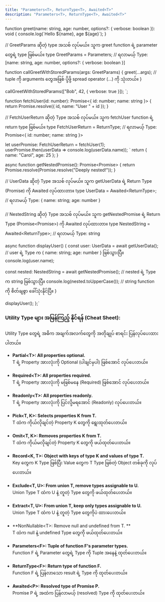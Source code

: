 ```yaml
---
title: "Parameters<T>, ReturnType<T>, Awaited<T>"
description: "Parameters<T>, ReturnType<T>, Awaited<T>"
---
```


function greet(name: string, age: number, options?: { verbose: boolean }): void {
  console.log(\`Hello \${name}, age \${age}\`);
}

// GreetParams ဆိုတဲ့ type အသစ် လုပ်မယ်။ သူက greet function ရဲ့ parameter တွေရဲ့ type ဖြစ်မယ်။
type GreetParams = Parameters<typeof greet>; // ရလာမယ့် Type: [name: string, age: number, options?: { verbose: boolean }]

function callGreetWithStoredParams(args: GreetParams) {
greet(...args); // tuple ကို arguments တွေအဖြစ် ပို့ဖို့ spread operator (...) ကို သုံးတယ်။
}

callGreetWithStoredParams(["Bob", 42, { verbose: true }]);
`;

function fetchUser(id: number): Promise<{ id: number; name: string }> {
  return Promise.resolve({ id, name: "User " + id });
}

// FetchUserReturn ဆိုတဲ့ Type အသစ် လုပ်မယ်။ သူက fetchUser function ရဲ့ return type ဖြစ်မယ်။
type FetchUserReturn = ReturnType<typeof fetchUser>; // ရလာမယ့် Type: Promise<{ id: number; name: string }>

let userPromise: FetchUserReturn = fetchUser(1);
userPromise.then(userData => console.log(userData.name));
`
return { name: "Carol", age: 25 };
}

async function getNestedPromise(): Promise<Promise<string>> {
return Promise.resolve(Promise.resolve("Deeply nested!"));
}

// UserData ဆိုတဲ့ Type အသစ် လုပ်မယ်။ သူက getUserData ရဲ့ Return Type (Promise) ကို Awaited လုပ်ထားတာ။
type UserData = Awaited<ReturnType<typeof getUserData>>; // ရလာမယ့် Type: { name: string; age: number }

// NestedString ဆိုတဲ့ Type အသစ် လုပ်မယ်။ သူက getNestedPromise ရဲ့ Return Type (Promise<Promise<string>>) ကို Awaited လုပ်ထားတာ။
type NestedString = Awaited<ReturnType<typeof getNestedPromise>>; // ရလာမယ့် Type: string

async function displayUser() {
const user: UserData = await getUserData(); // user ရဲ့ Type က { name: string; age: number } ဖြစ်သွားပြီ။
console.log(user.name);

const nested: NestedString = await getNestedPromise(); // nested ရဲ့ Type က string ဖြစ်သွားပြီ။
console.log(nested.toUpperCase()); // string function ကို စိတ်ချစွာ ခေါ်သုံးနိုင်ပြီ။
}

displayUser();
};`

### Utility Type များ အမြန်ကြည့် နိုင်ရန် (Cheat Sheet):

Utility Type တွေရဲ့ အဓိက အချက်အလက်တွေကို အတိုချုပ် စာရင်း ပြန်လုပ်ပေးထားပါတယ်။

- **Partial\<T>: All properties optional.** <br/>
  T ရဲ့ Property အားလုံးကို Optional (ပါချင်မှပါ) ဖြစ်အောင် လုပ်ပေးတယ်။
  <br />
  <br />
- **Required\<T>: All properties required.**<br/> T ရဲ့ Property အားလုံးကို မဖြစ်မနေ (Required) ဖြစ်အောင် လုပ်ပေးတယ်။
  <br />
  <br />
- **Readonly\<T>: All properties readonly.**<br/> T ရဲ့ Property အားလုံးကို ပြင်လို့မရအောင် (Readonly) လုပ်ပေးတယ်။
  <br />
  <br />
- **Pick\<T, K>: Selects properties K from T.**<br/> T ထဲက ကိုယ်လိုချင်တဲ့ Property K တွေကို ရွေးထုတ်ပေးတယ်။
  <br />
  <br />
- **Omit\<T, K>: Removes properties K from T.**<br/> T ထဲက ကိုယ်မလိုချင်တဲ့ Property K တွေကို ဖယ်ထုတ်ပေးတယ်။
  <br />
  <br />
- **Record\<K, T>: Object with keys of type K and values of type T.**<br/> Key တွေက K Type ဖြစ်ပြီး Value တွေက T Type ဖြစ်တဲ့ Object တစ်ခုကို လုပ်ပေးတယ်။
  <br />
  <br />
- **Exclude\<T, U>: From union T, remove types assignable to U.**<br/> Union Type T ထဲက U နဲ့ တူတဲ့ Type တွေကို ဖယ်ထုတ်ပေးတယ်။
  <br />
  <br />
- **Extract\<T, U>: From union T, keep only types assignable to U.**<br/> Union Type T ထဲက U နဲ့ တူတဲ့ Type တွေကိုပဲ ထားပေးတယ်။
  <br />
  <br />
- **NonNullable\<T>: Remove null and undefined from T. **<br/> T ထဲက null နဲ့ undefined Type တွေကို ဖယ်ထုတ်ပေးတယ်။
  <br />
  <br />
- **Parameters\<F>: Tuple of function F's parameter types.**<br/> Function F ရဲ့ Parameter တွေရဲ့ Type ကို Tuple အနေနဲ့ ထုတ်ပေးတယ်။
  <br />
  <br />
- **ReturnType\<F>: Return type of function F.**<br/> Function F ရဲ့ ပြန်လာသော result ရဲ့ Type ကို ထုတ်ပေးတယ်။
  <br />
  <br />
- **Awaited\<P>: Resolved type of Promise P.**<br/> Promise P ရဲ့ အထဲက ပြန်လာမယ့် (resolved) Type ကို ထုတ်ပေးတယ်။
